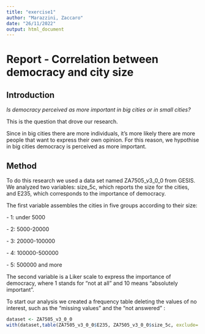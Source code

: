 ```yaml
---
title: "exercise1"
author: "Marazzini, Zaccaro"
date: "26/11/2022"
output: html_document
---
```


# Report - Correlation between democracy and city size

## Introduction

*Is democracy perceived as more important in big cities or in small cities?*

This is the question that drove our research.

Since in big cities there are more individuals, it's more likely there are more people that want to express their own opinion. For this reason, we hypothise in big cities democracy is perceived as more important.

## Method

To do this research we used a data set named ZA7505_v3_0\_0 from GESIS. We analyzed two variables: size_5c, which reports the size for the cities, and E235, which corresponds to the importance of democracy.

The first variable assembles the cities in five groups according to their size:

\- 1: under 5000

\- 2: 5000-20000

\- 3: 20000-100000

\- 4: 100000-500000

\- 5: 500000 and more

The second variable is a Liker scale to express the importance of democracy, where 1 stands for "not at all" and 10 means "absolutely important".

To start our analysis we created a frequency table deleting the values of no interest, such as the "missing values" and the "not answered" :

```r
dataset <- ZA7505_v3_0_0
with(dataset,table(ZA7505_v3_0_0$E235, ZA7505_v3_0_0$size_5c, exclude= -5:-1))
```
